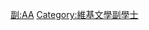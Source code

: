 {{Userbox
  |border-c = #FF88FF
  |border-s = 1
  |id-c     = #FF88FF
  |id-s     = 12
  |id-fc    = #000000
  |info-c   = #FFEEFF
  |info-s   = 10
  |info-fc  = #000000
  |id       = A.A.
  |info     = 這個用戶擁有[[:Category:維基文學副學士|文學副學士]]學位。
}}
<includeonly> [[Category:維基文學副學士|{{PAGENAME}}]] </includeonly>
<noinclude> [[Category:學位用戶框模板|副:AA]][[Category:維基文學副學士]] 
</noinclude>